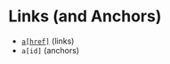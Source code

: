 
<Meta title="Elements/wip/Text/Inline/Links" />

# Links (and Anchors)

- [`a[href]`](https://developer.mozilla.org/en-US/docs/Web/HTML/Element/a) (links)
- `a[id]` (anchors)
